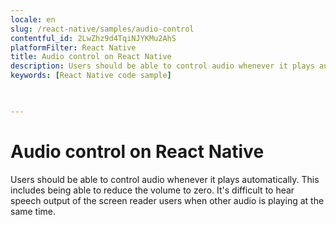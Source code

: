 ```yaml
---
locale: en
slug: /react-native/samples/audio-control
contentful_id: 2LwZhz9d4TqiNJYKMu2AhS
platformFilter: React Native
title: Audio control on React Native
description: Users should be able to control audio whenever it plays automatically.
keywords: [React Native code sample]


	
---
```


# Audio control on React Native

Users should be able to control audio whenever it plays automatically. This includes being able to reduce the volume to zero. It's difficult to hear speech output of the screen reader users when other audio is playing at the same time.

<CodeSample id="media-audio-control" locale="en" platform="react native"/>
